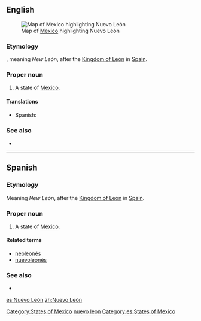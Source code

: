 ==English==
[[File:Mexico map, MX-NLE.svg|thumb|Map of [[Mexico]] highlighting Nuevo León]]
===Etymology===
{{etyl|es}}, meaning ''New León'', after the [[w:Kingdom of León|Kingdom of León]] in [[Spain]].

===Proper noun===
{{en-proper noun}}

# A state of [[Mexico]].

====Translations====
{{trans-top|state of Mexico}}
*Spanish: {{t+|es|Nuevo León|m}}
{{trans-mid}}
{{trans-bottom}}

===See also===
*{{pedialite}}

[[Category:States of Mexico]]
[[Category:English terms spelled with Ó|nuevo leon]]

----

==Spanish==

===Etymology===
Meaning ''New León'', after the [[w:Kingdom of León|Kingdom of León]] in [[Spain]].

===Proper noun===
{{es-proper noun|m}}

# A state of [[Mexico]].

====Related terms====
*[[neoleonés]]
*[[nuevoleonés]]

===See also===
* {{pedialite|lang=es}}

[[Category:es:States of Mexico]]

[[es:Nuevo León]]
[[zh:Nuevo León]]